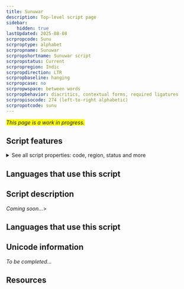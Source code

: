 ```yaml
---
title: Sunuwar
description: Top-level script page
sidebar:
    hidden: true
lastUpdated: 2025-08-08
scrpropcode: Sunu
scrproptype: alphabet
scrpropname: Sunuwar
scrpropshortname: Sunuwar script
scrpropstatus: Current
scrpropregion: Indic
scrpropdirection: LTR
scrpropbaseline: hanging
scrpropcase: no
scrpropwspace: between words
scrpropbehavior: diacritics, contextual forms, required ligatures
scrpropisocode: 274 (left-to-right alphabetic)
scrpropotcode: sunu
---
```


<span style='background-color:yellow'>_This page is a work in progress._</span>


## Script features

<details>
<summary> See all script properties: code, region, status and more</summary>
<ScriptInfo />
</details>

## Languages that use this script

<WsList script='Sunu' wsMax='5' />

## Script description

_Coming soon..._>

## Languages that use this script

<WsList script='Sunu' wsMax='5' />

## Unicode information

_To be completed..._

## Resources

<ScriptResources detailSummary='seemore' />

